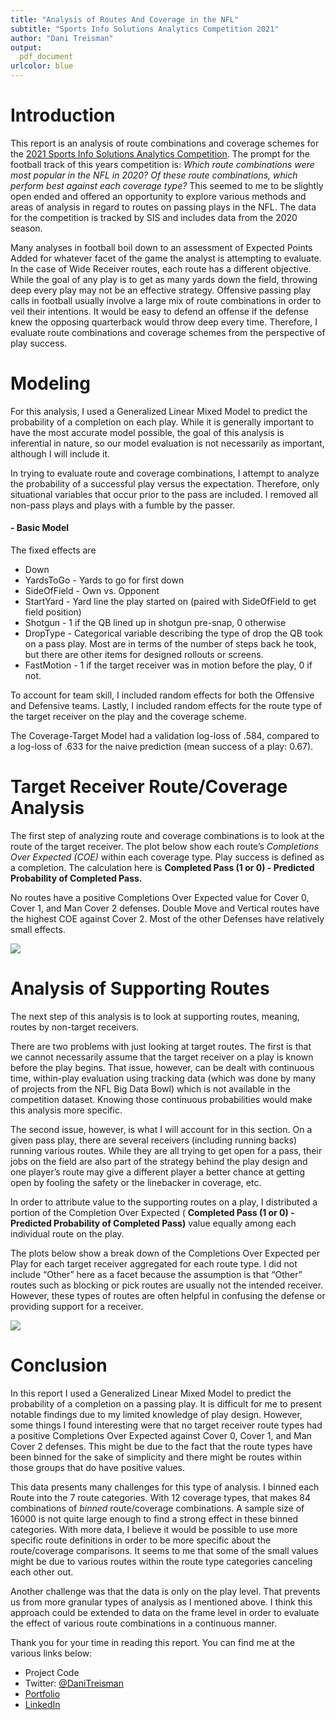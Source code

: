 ```yaml
---
title: "Analysis of Routes And Coverage in the NFL"
subtitle: "Sports Info Solutions Analytics Competition 2021"
author: "Dani Treisman"
output: 
  pdf_document
urlcolor: blue
---
```


# Introduction

This report is an analysis of route combinations and coverage schemes for the [2021 Sports Info Solutions Analytics Competition](https://www.sportsinfosolutions.com/sports-info-solutions-to-host-2nd-annual-sports-analytics-challenge-to-raise-money-for-the-boys-and-girls-clubs-of-america/). The prompt for the football track of this years competition is: *Which route combinations were most popular in the NFL in 2020? Of these route combinations, which perform best against each coverage type?* This seemed to me to be slightly open ended and offered an opportunity to explore various methods and areas of analysis in regard to routes on passing plays in the NFL. The data for the competition is tracked by SIS and includes data from the 2020 season.

Many analyses in football boil down to an assessment of Expected Points Added for whatever facet of the game the analyst is attempting to evaluate. In the case of Wide Receiver routes, each route has a different objective. While the goal of any play is to get as many yards down the field, throwing deep every play may not be an effective strategy. Offensive passing play calls in football usually involve a large mix of route combinations in order to veil their intentions. It would be easy to defend an offense if the defense knew the opposing quarterback would throw deep every time. Therefore, I evaluate route combinations and coverage schemes from the perspective of play success.

# Modeling

For this analysis, I used a Generalized Linear Mixed Model to predict the probability of a completion on each play. While it is generally important to have the most accurate model possible, the goal of this analysis is inferential in nature, so our model evaluation is not necessarily as important, although I will include it.

In trying to evaluate route and coverage combinations, I attempt to analyze the probability of a successful play versus the expectation. Therefore, only situational variables that occur prior to the pass are included. I removed all non-pass plays and plays with a fumble by the passer.

#### - Basic Model

The fixed effects are

-   Down
-   YardsToGo - Yards to go for first down
-   SideOfField - Own vs. Opponent
-   StartYard - Yard line the play started on (paired with SideOfField to get field position)
-   Shotgun - 1 if the QB lined up in shotgun pre-snap, 0 otherwise
-   DropType - Categorical variable describing the type of drop the QB took on a pass play. Most are in terms of the number of steps back he took, but there are other items for designed rollouts or screens.
-   FastMotion - 1 if the target receiver was in motion before the play, 0 if not.

To account for team skill, I included random effects for both the Offensive and Defensive teams. Lastly, I included random effects for the route type of the target receiver on the play and the coverage scheme.

The Coverage-Target Model had a validation log-loss of .584, compared to a log-loss of .633 for the naive prediction (mean success of a play: 0.67).

# Target Receiver Route/Coverage Analysis

The first step of analyzing route and coverage combinations is to look at the route of the target receiver. The plot below show each route's *Completions Over Expected (COE)* within each coverage type. Play success is defined as a completion. The calculation here is **Completed Pass (1 or 0) - Predicted Probability of Completed Pass.**

No routes have a positive Completions Over Expected value for Cover 0, Cover 1, and Man Cover 2 defenses. Double Move and Vertical routes have the highest COE against Cover 2. Most of the other Defenses have relatively small effects.

![](targetroutes_by_coverage.png)

# Analysis of Supporting Routes

The next step of this analysis is to look at supporting routes, meaning, routes by non-target receivers.

There are two problems with just looking at target routes. The first is that we cannot necessarily assume that the target receiver on a play is known before the play begins. That issue, however, can be dealt with continuous time, within-play evaluation using tracking data (which was done by many of projects from the NFL Big Data Bowl) which is not available in the competition dataset. Knowing those continuous probabilities would make this analysis more specific.

The second issue, however, is what I will account for in this section. On a given pass play, there are several receivers (including running backs) running various routes. While they are all trying to get open for a pass, their jobs on the field are also part of the strategy behind the play design and one player's route may give a different player a better chance at getting open by fooling the safety or the linebacker in coverage, etc.

In order to attribute value to the supporting routes on a play, I distributed a portion of the Completion Over Expected ( **Completed Pass (1 or 0) - Predicted Probability of Completed Pass)** value equally among each individual route on the play.

The plots below show a break down of the Completions Over Expected per Play for each target receiver aggregated for each route type. I did not include "Other" here as a facet because the assumption is that "Other" routes such as blocking or pick routes are usually not the intended receiver. However, these types of routes are often helpful in confusing the defense or providing support for a receiver.

![](supportingroutes_by_target.png)

# Conclusion

In this report I used a Generalized Linear Mixed Model to predict the probability of a completion on a passing play. It is difficult for me to present notable findings due to my limited knowledge of play design. However, some things I found interesting were that no target receiver route types had a positive Completions Over Expected against Cover 0, Cover 1, and Man Cover 2 defenses. This might be due to the fact that the route types have been binned for the sake of simplicity and there might be routes within those groups that do have positive values.

This data presents many challenges for this type of analysis. I binned each Route into the 7 route categories. With 12 coverage types, that makes 84 combinations of *binned* route/coverage combinations. A sample size of 16000 is not quite large enough to find a strong effect in these binned categories. With more data, I believe it would be possible to use more specific route definitions in order to be more specific about the route/coverage comparisons. It seems to me that some of the small values might be due to various routes within the route type categories canceling each other out.

Another challenge was that the data is only on the play level. That prevents us from more granular types of analysis as I mentioned above. I think this approach could be extended to data on the frame level in order to evaluate the effect of various route combinations in a continuous manner.

Thank you for your time in reading this report. You can find me at the various links below:

-   Project Code
-   Twitter: [\@DaniTreisman](https://twitter.com/DaniTreisman)
-   [Portfolio](https://dtreisman.github.io/Portfolio/)
-   [LinkedIn](https://www.linkedin.com/in/dani-treisman/)
